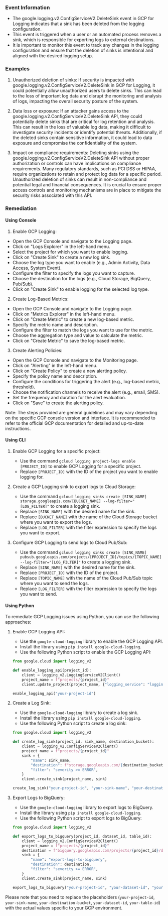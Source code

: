 
### Event Information

- The google.logging.v2.ConfigServiceV2.DeleteSink event in GCP for Logging indicates that a sink has been deleted from the logging configuration.
- This event is triggered when a user or an automated process removes a sink, which is responsible for exporting logs to external destinations.
- It is important to monitor this event to track any changes in the logging configuration and ensure that the deletion of sinks is intentional and aligned with the desired logging setup.


### Examples

1. Unauthorized deletion of sinks: If security is impacted with google.logging.v2.ConfigServiceV2.DeleteSink in GCP for Logging, it could potentially allow unauthorized users to delete sinks. This can lead to the loss of important log data and disrupt the monitoring and analysis of logs, impacting the overall security posture of the system.

2. Data loss or exposure: If an attacker gains access to the google.logging.v2.ConfigServiceV2.DeleteSink API, they could potentially delete sinks that are critical for log retention and analysis. This can result in the loss of valuable log data, making it difficult to investigate security incidents or identify potential threats. Additionally, if the deleted sinks contain sensitive information, it could lead to data exposure and compromise the confidentiality of the system.

3. Impact on compliance requirements: Deleting sinks using the google.logging.v2.ConfigServiceV2.DeleteSink API without proper authorization or controls can have implications on compliance requirements. Many regulatory standards, such as PCI DSS or HIPAA, require organizations to retain and protect log data for a specific period. Unauthorized deletion of sinks can result in non-compliance and potential legal and financial consequences. It is crucial to ensure proper access controls and monitoring mechanisms are in place to mitigate the security risks associated with this API.

### Remediation

#### Using Console

1. Enable GCP Logging: 
- Open the GCP Console and navigate to the Logging page.
- Click on "Logs Explorer" in the left-hand menu.
- Select the project for which you want to enable logging.
- Click on "Create Sink" to create a new log sink.
- Choose the log type you want to enable (e.g., Admin Activity, Data Access, System Event).
- Configure the filter to specify the logs you want to capture.
- Choose the destination for the logs (e.g., Cloud Storage, BigQuery, Pub/Sub).
- Click on "Create Sink" to enable logging for the selected log type.

2. Create Log-Based Metrics:
- Open the GCP Console and navigate to the Logging page.
- Click on "Metrics Explorer" in the left-hand menu.
- Click on "Create Metric" to create a new log-based metric.
- Specify the metric name and description.
- Configure the filter to match the logs you want to use for the metric.
- Choose the aggregation type and value to calculate the metric.
- Click on "Create Metric" to save the log-based metric.

3. Create Alerting Policies:
- Open the GCP Console and navigate to the Monitoring page.
- Click on "Alerting" in the left-hand menu.
- Click on "Create Policy" to create a new alerting policy.
- Specify the policy name and description.
- Configure the conditions for triggering the alert (e.g., log-based metric, threshold).
- Choose the notification channels to receive the alert (e.g., email, SMS).
- Set the frequency and duration for the alert evaluation.
- Click on "Save" to create the alerting policy.

Note: The steps provided are general guidelines and may vary depending on the specific GCP console version and interface. It is recommended to refer to the official GCP documentation for detailed and up-to-date instructions.

#### Using CLI

1. Enable GCP Logging for a specific project:
   - Use the command `gcloud logging project-logs enable [PROJECT_ID]` to enable GCP Logging for a specific project.
   - Replace `[PROJECT_ID]` with the ID of the project you want to enable logging for.

2. Create a GCP Logging sink to export logs to Cloud Storage:
   - Use the command `gcloud logging sinks create [SINK_NAME] storage.googleapis.com/[BUCKET_NAME] --log-filter="[LOG_FILTER]"` to create a logging sink.
   - Replace `[SINK_NAME]` with the desired name for the sink.
   - Replace `[BUCKET_NAME]` with the name of the Cloud Storage bucket where you want to export the logs.
   - Replace `[LOG_FILTER]` with the filter expression to specify the logs you want to export.

3. Configure GCP Logging to send logs to Cloud Pub/Sub:
   - Use the command `gcloud logging sinks create [SINK_NAME] pubsub.googleapis.com/projects/[PROJECT_ID]/topics/[TOPIC_NAME] --log-filter="[LOG_FILTER]"` to create a logging sink.
   - Replace `[SINK_NAME]` with the desired name for the sink.
   - Replace `[PROJECT_ID]` with the ID of the project.
   - Replace `[TOPIC_NAME]` with the name of the Cloud Pub/Sub topic where you want to send the logs.
   - Replace `[LOG_FILTER]` with the filter expression to specify the logs you want to send.

#### Using Python

To remediate GCP Logging issues using Python, you can use the following approaches:

1. Enable GCP Logging API:
   - Use the `google-cloud-logging` library to enable the GCP Logging API.
   - Install the library using `pip install google-cloud-logging`.
   - Use the following Python script to enable the GCP Logging API:

   ```python
   from google.cloud import logging_v2

   def enable_logging_api(project_id):
       client = logging_v2.LoggingServiceV2Client()
       project_name = f"projects/{project_id}"
       client.update_project(project_name, {"logging_service": "logging.googleapis.com"})

   enable_logging_api("your-project-id")
   ```

2. Create a Log Sink:
   - Use the `google-cloud-logging` library to create a log sink.
   - Install the library using `pip install google-cloud-logging`.
   - Use the following Python script to create a log sink:

   ```python
   from google.cloud import logging_v2

   def create_log_sink(project_id, sink_name, destination_bucket):
       client = logging_v2.ConfigServiceV2Client()
       project_name = f"projects/{project_id}"
       sink = {
           "name": sink_name,
           "destination": f"storage.googleapis.com/{destination_bucket}",
           "filter": "severity >= ERROR",
       }
       client.create_sink(project_name, sink)

   create_log_sink("your-project-id", "your-sink-name", "your-destination-bucket")
   ```

3. Export Logs to BigQuery:
   - Use the `google-cloud-logging` library to export logs to BigQuery.
   - Install the library using `pip install google-cloud-logging`.
   - Use the following Python script to export logs to BigQuery:

   ```python
   from google.cloud import logging_v2

   def export_logs_to_bigquery(project_id, dataset_id, table_id):
       client = logging_v2.ConfigServiceV2Client()
       project_name = f"projects/{project_id}"
       destination = f"bigquery.googleapis.com/projects/{project_id}/datasets/{dataset_id}/tables/{table_id}"
       sink = {
           "name": "export-logs-to-bigquery",
           "destination": destination,
           "filter": "severity >= ERROR",
       }
       client.create_sink(project_name, sink)

   export_logs_to_bigquery("your-project-id", "your-dataset-id", "your-table-id")
   ```

Please note that you need to replace the placeholders (`your-project-id`, `your-sink-name`, `your-destination-bucket`, `your-dataset-id`, `your-table-id`) with the actual values specific to your GCP environment.

